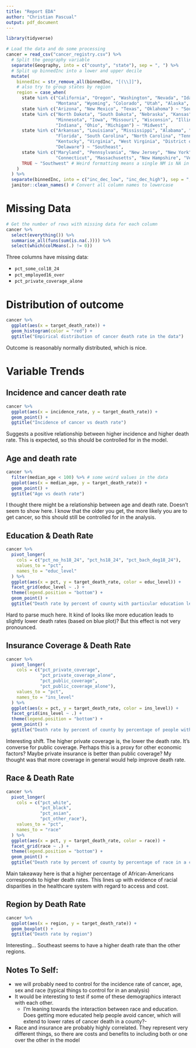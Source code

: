 ```yaml
---
title: "Report EDA"
author: "Christian Pascual"
output: pdf_document
---
```


```r
library(tidyverse)

# Load the data and do some processing
cancer = read_csv("cancer_registry.csv") %>% 
  # Split the geography variable
  separate(Geography, into = c("county", "state"), sep = ", ") %>% 
  # Split up binnedInc into a lower and upper decile
  mutate(
    binnedInc = str_remove_all(binnedInc, "[(\\]]"),
    # also try to group states by region
    region = case_when(
      state %in% c("California", "Oregon", "Washington", "Nevada", "Idaho", 
                   "Montana", "Wyoming", "Colorado", "Utah", "Alaska", "Hawaii") ~ "West",
      state %in% c("Arizona", "New Mexico", "Texas", "Oklahoma") ~ "Southwest",
      state %in% c("North Dakota", "South Dakota", "Nebraska", "Kansas", 
                   "Minnesota", "Iowa", "Missouri", "Wisconsin", "Illinois", 
                   "Indiana", "Ohio", "Michigan") ~ "Midwest",
      state %in% c("Arkansas", "Louisiana", "Mississippi", "Alabama", "Georgia",
                   "Florida", "South Carolina", "North Carolina", "Tennessee",
                   "Kentucky", "Virginia", "West Virginia", "District of Columbia",
                   "Delaware") ~ "Southeast",
      state %in% c("Maryland", "Pennsylvania", "New Jersey", "New York", "Rhode Island",
                   "Connecticut", "Massachusetts", "New Hampshire", "Vermont", "Maine") ~ "Northeast",
      TRUE ~ "Southwest" # Weird formatting means a single NM is NA in state
    )
  ) %>% 
  separate(binnedInc, into = c("inc_dec_low", "inc_dec_high"), sep = ",") %>% 
  janitor::clean_names() # Convert all column names to lowercase
```

# Missing Data

```r
# Get the number of rows with missing data for each column
cancer %>% 
  select(everything()) %>%
  summarise_all(funs(sum(is.na(.)))) %>% 
  select(which(colMeans(.) != 0))
```

Three columns have missing data:

- `pct_some_col18_24`
- `pct_employed16_over`
- `pct_private_coverage_alone`

# Distribution of outcome

```r
cancer %>% 
  ggplot(aes(x = target_death_rate)) +
  geom_histogram(color = "red") +
  ggtitle("Empirical distribution of cancer death rate in the data")
```

Outcome is reasonably normally distributed, which is nice. 

# Variable Trends

## Incidence and cancer death rate

```r
cancer %>% 
  ggplot(aes(x = incidence_rate, y = target_death_rate)) +
  geom_point() +
  ggtitle("Incidence of cancer vs death rate")
```

Suggests a positive relationship between higher incidence and higher death rate. This is expected, so this should be controlled for in the model.

## Age and death rate

```r
cancer %>% 
  filter(median_age < 100) %>% # some weird values in the data
  ggplot(aes(x = median_age, y = target_death_rate)) +
  geom_point() +
  ggtitle("Age vs death rate")
```

I thought there might be a relationship between age and death rate. Doesn't seem to show here. I know that the older you get, the more likely you are to get cancer, so this should still be controlled for in the analysis.

## Education & Death Rate

```r
cancer %>% 
  pivot_longer(
    cols = c("pct_no_hs18_24", "pct_hs18_24", "pct_bach_deg18_24"),
    values_to = "pct",
    names_to = "educ_level"
  ) %>% 
  ggplot(aes(x = pct, y = target_death_rate, color = educ_level)) + 
  facet_grid(educ_level ~ .) +
  theme(legend.position = "bottom") +
  geom_point() +
  ggtitle("Death rate by percent of county with particular education level")
```

Hard to parse much here. It kind of looks like more education leads to slightly lower death rates (based on blue plot)? But this effect is not very pronounced.

## Insurance Coverage & Death Rate

```r
cancer %>% 
  pivot_longer(
    cols = c("pct_private_coverage", 
             "pct_private_coverage_alone", 
             "pct_public_coverage",
             "pct_public_coverage_alone"),
    values_to = "pct",
    names_to = "ins_level"
  ) %>% 
  ggplot(aes(x = pct, y = target_death_rate, color = ins_level)) + 
  facet_grid(ins_level ~ .) +
  theme(legend.position = "bottom") +
  geom_point() +
  ggtitle("Death rate by percent of county by percentage of people with insurance types")
```

Interesting shift. The higher private coverage is, the lower the death rate. It's converse for public coverage. Perhaps this is a proxy for other economic factors? Maybe private insurance is better than public coverage? My thought was that more coverage in general would help improve death rate.

## Race & Death Rate

```r
cancer %>% 
  pivot_longer(
    cols = c("pct_white", 
             "pct_black", 
             "pct_asian",
             "pct_other_race"),
    values_to = "pct",
    names_to = "race"
  ) %>% 
  ggplot(aes(x = pct, y = target_death_rate, color = race)) + 
  facet_grid(race ~ .) +
  theme(legend.position = "bottom") +
  geom_point() +
  ggtitle("Death rate by percent of county by percentage of race in a county")
```

Main takeaway here is that a higher percentage of African-Americans corresponds to higher death rates. This lines up with evidence of racial disparities in the healthcare system with regard to access and cost. 

## Region by Death Rate

```r
cancer %>% 
  ggplot(aes(x = region, y = target_death_rate)) + 
  geom_boxplot() +
  ggtitle("Death rate by region")
```

Interesting... Southeast seems to have a higher death rate than the other regions. 

## Notes To Self:

- we will probably need to control for the incidence rate of cancer, age, sex and race (typical things to control for in an analysis)
- It would be interesting to test if some of these demographics interact with each other. 
  - I'm leaning towards the interaction between race and education. Does getting more educated help people avoid cancer, which will extend to lower rates of cancer death in a county?-
- Race and insurance are probably highly correlated. They represent very different things, so there are costs and benefits to including both or one over the other in the model
